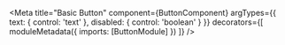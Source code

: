 

<Meta
  title="Basic Button"
  component={ButtonComponent}
  argTypes={{ text: { control: 'text' }, disabled: { control: 'boolean' } }}
  decorators={[
    moduleMetadata({
      imports: [ButtonModule]
    })
  ]}
/>

<Title />

<ArgsTable story={PRIMARY_STORY} />

  props: args
});

## Default

Just a button.

<Preview>
  <Story
    name="Default"
    args={{
      text: 'Standard Button',
      disabled: false
    }}
  >
    {Template.bind({})}
  </Story>
</Preview>
